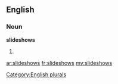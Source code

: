 ==English==

===Noun===
'''slideshows'''

# {{plural of|[[slideshow]]}}

[[Category:English plurals]]

[[ar:slideshows]]
[[fr:slideshows]]
[[my:slideshows]]